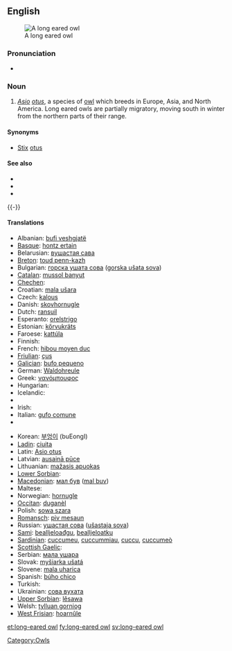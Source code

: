 ==English==
[[Image:CRW 2987.jpg|thumb|A long eared owl]]

===Pronunciation===
* {{a|UK}} {{IPA|/ˌlɒŋɪədˈaʊl/}}

===Noun===
{{en-noun|sg=[[long]]-[[eared]] [[owl]]}}

# ''[[Asio]] [[otus]]'', a species of [[owl]] which breeds in Europe, Asia, and North America. Long eared owls are partially migratory, moving south in winter from the northern parts of their range.

====Synonyms====
* [[Stix]] [[otus]] {{i|former taxonomic name}}

====See also====
* {{pedia}}
* {{specieslite|Asio otus}}
* {{commonslite|Asio otus}}

{{-}}
====Translations====
{{trans-top|Asio otus}}
* Albanian: [[bufi veshgjatë]]
* [[Basque]]: [[hontz ertain]]
* Belarusian: [[вушастая сава]]
* [[Breton]]: [[toud penn-kazh]]
* Bulgarian: [[горска ушата сова]] ([[gorska ušata sova]])
* [[Catalan]]: [[mussol banyut]]
* [[Chechen]]: {{tø|ce|бухIа}}
* Croatian: [[mala ušara]]
* Czech: [[kalous]]
* Danish: [[skovhornugle]]
* Dutch: [[ransuil]] {{m}}
* Esperanto: [[orelstrigo]]
* Estonian: [[kőrvukräts]]
* Faroese: [[kattúla]]
* Finnish: {{t-|fi|sarvipöllö}}
* French: [[hibou moyen duc]] {{m}}
* [[Friulian]]: [[çus]]
* [[Galician]]: [[bufo pequeno]]
* German: [[Waldohreule]] {{f}}
* Greek: [[νανόμπουφος]] '' ''
* Hungarian: {{t-|hu|erdei fülesbagoly}}
* Icelandic: {{t+|is|eyrugla}}
* {{trreq|Indonesian}}
* Irish: {{t-|ga|ceann cait|xs=Irish}}
* Italian: [[gufo comune]] '' ''
* {{trreq|Japanese}}
{{trans-mid}}
* Korean: [[부엉이]] (buEongI)
* [[Ladin]]: [[ciuita]]
* Latin: [[Asio otus]] '' ''
* Latvian: [[ausainā pūce]]
* Lithuanian: [[mažasis apuokas]]
* [[Lower Sorbian]]:
* [[Macedonian]]: [[мал був]] ([[mal buv]])
* Maltese: {{t-|mt|qattus|xs=Maltese}}
* Norwegian: [[hornugle]]
* [[Occitan]]: [[duganèl]]
* Polish: [[sowa szara]] '' ''
* [[Romansch]]: [[piv mesaun]]
* Russian: [[ушастая сова]] ([[ušastaja sova]]) '' ''
* [[Sami]]: [[bealljeloađgu]], [[bealljeloatku]]
* [[Sardinian]]: [[cuccumeu]], [[cuccummiau]], [[cuccu]], [[cuccumeò]]
* [[Scottish Gaelic]]: {{t|gd|comhachag-adharcach|f}}
* Serbian: [[мала ушара]]
* Slovak: [[myšiarka ušatá]]
* Slovene: [[mala uharica]]
* Spanish: [[búho chico]] '' ''
* Turkish: {{t+|tr|kulaklı orman baykuşu}}
* Ukrainian: [[сова вухата]]
* [[Upper Sorbian]]: [[lěsawa]]
* Welsh: [[tylluan gorniog]]
* [[West Frisian]]: [[hoarnûle]]
{{trans-bottom}}

[[Category:Owls]]

[[et:long-eared owl]]
[[fy:long-eared owl]]
[[sv:long-eared owl]]